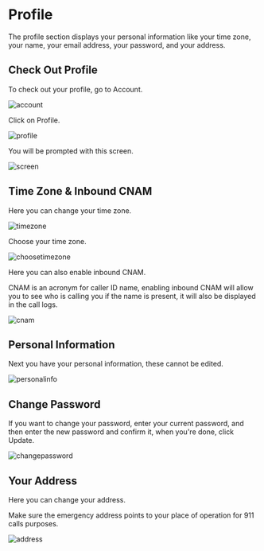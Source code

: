 
# Profile

The profile section displays your personal information like your time zone, your name, your email address, your password, and your address.

## Check Out Profile

To check out your profile, go to Account.

![account](https://i.imgur.com/elxt2OR.jpg)



Click on Profile.

![profile](https://i.imgur.com/uJjxDQM.jpg)

You will be prompted with this screen.

![screen](https://i.imgur.com/Prtjp9s.jpg)

## Time Zone & Inbound CNAM

Here you can change your time zone.

![timezone](https://i.imgur.com/Xg9dCjl.jpg)

Choose your time zone.

![choosetimezone](https://i.imgur.com/BCBLbmY.jpg)

Here you can also enable inbound CNAM.

CNAM is an acronym for caller ID name, enabling inbound CNAM will allow you to see who is calling you if the name is present, it will also be displayed in the call logs.

![cnam](https://i.imgur.com/pOre1of.jpg)

## Personal Information

Next you have your personal information, these cannot be edited.

![personalinfo](https://i.imgur.com/pFEIiP3.jpg)

## Change Password

If you want to change your password, enter your current password, and then enter the new password and confirm it, when you're done, click Update.

![changepassword](https://i.imgur.com/BvDoz8Q.jpg)

## Your Address

Here you can change your address.

<Callout emoji="⚠">
  Make sure the emergency address points to your place of operation for 911 calls purposes.
</ Callout>

![address](https://i.imgur.com/QWVAqH1.jpg)

